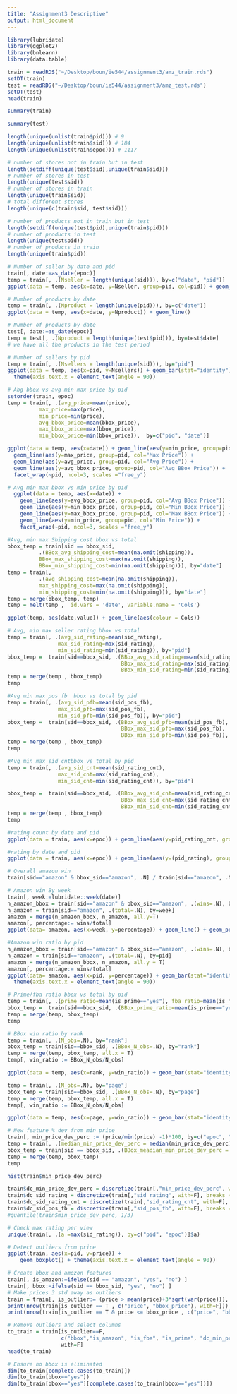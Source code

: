 ```yaml
---
title: "Assignment3 Descriptive"
output: html_document
---
```


```r
library(lubridate)
library(ggplot2)
library(bnlearn)
library(data.table)
```


```r
train = readRDS("~/Desktop/boun/ie544/assignment3/amz_train.rds")
setDT(train)
test = readRDS("~/Desktop/boun/ie544/assignment3/amz_test.rds")
setDT(test)
head(train)
```

```r
summary(train)
```
```r
summary(test)
```

```r
length(unique(unlist(train$pid))) # 9
length(unique(unlist(train$sid))) # 184
length(unique(unlist(train$epoc))) # 1117
```

```r
# number of stores not in train but in test
length(setdiff(unique(test$sid),unique(train$sid)))
# number of stores in test
length(unique(test$sid))
# number of stores in train
length(unique(train$sid))
# total different stores
length(unique(c(train$sid, test$sid)))
```
```r
# number of products not in train but in test
length(setdiff(unique(test$pid),unique(train$pid)))
# number of products in test
length(unique(test$pid))
# number of products in train
length(unique(train$pid))
```
```r
# Number of seller by date and pid
train[, date:=as_date(epoc)]
temp = train[, .(Nseller = length(unique(sid))), by=c("date", "pid")]
ggplot(data = temp, aes(x=date, y=Nseller, group=pid, col=pid)) + geom_line()
```


```r
# Number of products by date
temp = train[, .(Nproduct = length(unique(pid))), by=c("date")]
ggplot(data = temp, aes(x=date, y=Nproduct)) + geom_line()
```

```r
# Number of products by date
test[, date:=as_date(epoc)]
temp = test[, .(Nproduct = length(unique(test$pid))), by=test$date]
# we have all the products in the test period
```

```r
# Number of sellers by pid
temp = train[, .(Nsellers = length(unique(sid))), by="pid"]
ggplot(data = temp, aes(x=pid, y=Nsellers)) + geom_bar(stat="identity") + 
  theme(axis.text.x = element_text(angle = 90))  
```



```r
# Abg bbox vs avg min max price by pid
setorder(train, epoc)
temp = train[, .(avg_price=mean(price), 
          max_price=max(price), 
          min_price=min(price), 
          avg_bbox_price=mean(bbox_price), 
          max_bbox_price=max(bbox_price), 
          min_bbox_price=min(bbox_price)),  by=c("pid", "date")]

ggplot(data = temp, aes(x=date)) + geom_line(aes(y=min_price, group=pid, col="Min Price"))  + 
  geom_line(aes(y=max_price, group=pid, col="Max Price")) +
  geom_line(aes(y=avg_price, group=pid, col="Avg Price")) +
  geom_line(aes(y=avg_bbox_price, group=pid, col="Avg BBox Price")) +
  facet_wrap(~pid, ncol=3, scales ="free_y")

```

```r
# Avg min max bbox vs min price by pid 
  ggplot(data = temp, aes(x=date)) + 
    geom_line(aes(y=avg_bbox_price, group=pid, col="Avg BBox Price")) +
    geom_line(aes(y=min_bbox_price, group=pid, col="Min BBox Price")) +
    geom_line(aes(y=max_bbox_price, group=pid, col="Max BBox Price")) +
    geom_line(aes(y=min_price, group=pid, col="Min Price")) +
    facet_wrap(~pid, ncol=3, scales ="free_y")
```

```r
#Avg, min max Shipping cost bbox vs total
bbox_temp = train[sid == bbox_sid, 
          .(BBox_avg_shipping_cost=mean(na.omit(shipping)), 
          BBox_max_shipping_cost=max(na.omit(shipping)), 
          BBox_min_shipping_cost=min(na.omit(shipping))), by="date"]
temp = train[,
          .(avg_shipping_cost=mean(na.omit(shipping)), 
          max_shipping_cost=max(na.omit(shipping)), 
          min_shipping_cost=min(na.omit(shipping))), by="date"]
temp = merge(bbox_temp, temp)
temp = melt(temp ,  id.vars = 'date', variable.name = 'Cols')

ggplot(temp, aes(date,value)) + geom_line(aes(colour = Cols))
```


```r
# Avg, min max seller rating bbox vs total
temp = train[, .(avg_sid_rating=mean(sid_rating), 
                max_sid_rating=max(sid_rating), 
                min_sid_rating=min(sid_rating)), by="pid"]
bbox_temp =  train[sid==bbox_sid, .(BBox_avg_sid_rating=mean(sid_rating), 
                                    BBox_max_sid_rating=max(sid_rating), 
                                    BBox_min_sid_rating=min(sid_rating)),  by="pid"]
temp = merge(temp , bbox_temp)
temp
```

```r
#Avg min max pos fb  bbox vs total by pid
temp = train[, .(avg_sid_pfb=mean(sid_pos_fb),
                max_sid_pfb=max(sid_pos_fb), 
                min_sid_pfb=min(sid_pos_fb)), by="pid"]
bbox_temp =  train[sid==bbox_sid, .(BBox_avg_sid_pfb=mean(sid_pos_fb),
                                    BBox_max_sid_pfb=max(sid_pos_fb), 
                                    BBox_min_sid_pfb=min(sid_pos_fb)),  by="pid"]
temp = merge(temp , bbox_temp)
temp
```

```r
#Avg min max sid_cntbbox vs total by pid
temp = train[, .(avg_sid_cnt=mean(sid_rating_cnt), 
                max_sid_cnt=max(sid_rating_cnt), 
                min_sid_cnt=min(sid_rating_cnt)), by="pid"]

bbox_temp =  train[sid==bbox_sid, .(BBox_avg_sid_cnt=mean(sid_rating_cnt), 
                                    BBox_max_sid_cnt=max(sid_rating_cnt), 
                                    BBox_min_sid_cnt=min(sid_rating_cnt)), by="pid"]
temp = merge(temp , bbox_temp)
temp
```

```r
#rating count by date and pid
ggplot(data = train, aes(x=epoc)) + geom_line(aes(y=pid_rating_cnt, group=pid, colour=pid)) + facet_wrap(~pid, ncol=3)
```

```r
#rating by date and pid
ggplot(data = train, aes(x=epoc)) + geom_line(aes(y=(pid_rating), group=pid, colour=pid)) + facet_wrap(~pid, ncol=3)
```

```r
# Overall amazon win
train[sid=="amazon" & bbox_sid=="amazon", .N] / train[sid=="amazon", .N]
```


```r
# Amazon win By week
train[, week:=lubridate::week(date)]
n_amazon_bbox = train[sid=="amazon" & bbox_sid=="amazon", .(wins=.N), by=week] 
n_amazon = train[sid=="amazon", .(total=.N), by=week] 
amazon = merge(n_amazon_bbox, n_amazon, all.y=T)
amazon[, percentage:= wins/total]
ggplot(data= amazon, aes(x=week, y=percentage)) + geom_line() + geom_point()
```


```r
#Amazon win ratio by pid
n_amazon_bbox = train[sid=="amazon" & bbox_sid=="amazon", .(wins=.N), by=pid] 
n_amazon = train[sid=="amazon", .(total=.N), by=pid] 
amazon = merge(n_amazon_bbox, n_amazon, all.y = T)
amazon[, percentage:= wins/total]
ggplot(data= amazon, aes(x=pid, y=percentage)) + geom_bar(stat="identity") + 
  theme(axis.text.x = element_text(angle = 90))  

```
```r
# Prime/fba ratio bbox vs total by pid
temp = train[, .(prime_ratio=mean(is_prime=="yes"), fba_ratio=mean(is_fba=="yes")), by="pid"]
bbox_temp =  train[sid==bbox_sid, .(BBox_prime_ratio=mean(is_prime=="yes"), BBox_fba_ratio=mean(is_fba=="yes")), by="pid"]
temp = merge(temp, bbox_temp)
temp
```


```r
# BBox win ratio by rank
temp = train[, .(N_obs=.N), by="rank"]
bbox_temp = train[sid==bbox_sid, .(BBox_N_obs=.N), by="rank"]
temp = merge(temp, bbox_temp, all.x = T)
temp[, win_ratio := BBox_N_obs/N_obs]

ggplot(data = temp, aes(x=rank, y=win_ratio)) + geom_bar(stat="identity") 
```

```r
temp = train[, .(N_obs=.N), by="page"]
bbox_temp = train[sid==bbox_sid, .(BBox_N_obs=.N), by="page"]
temp = merge(temp, bbox_temp, all.x = T)
temp[, win_ratio := BBox_N_obs/N_obs]

ggplot(data = temp, aes(x=page, y=win_ratio)) + geom_bar(stat="identity") 
```



```r
# New feature % dev from min price
train[, min_price_dev_perc := (price/min(price) -1)*100, by=c("epoc", "pid")]
temp = train[, .(median_min_price_dev_perc = median(min_price_dev_perc)), by="pid"]
bbox_temp = train[sid == bbox_sid, .(BBox_meadian_min_price_dev_perc = median(min_price_dev_perc)), by="pid"]
temp = merge(temp, bbox_temp)
temp
```

```r
hist(train$min_price_dev_perc)
```

```r
train$dc_min_price_dev_perc = discretize(train[,"min_price_dev_perc", with=F])$min_price_dev_perc
train$dc_sid_rating = discretize(train[,"sid_rating", with=F], breaks = 3)$sid_rating
train$dc_sid_rating_cnt = discretize(train[,"sid_rating_cnt", with=F], breaks = 3)$sid_rating_cnt
train$dc_sid_pos_fb = discretize(train[,"sid_pos_fb", with=F], breaks = 3)$sid_pos_fb
#quantile(train$min_price_dev_perc, 1/3)
```



```r
# Check max rating per view
unique(train[, .(a =max(sid_rating)), by=c("pid", "epoc")]$a)
```



```r
# Detect outliers from price
ggplot(train, aes(x=pid, y=price)) + 
    geom_boxplot() + theme(axis.text.x = element_text(angle = 90))  
```

```r
# Create bbox and amozon features
train[, is_amazon:=ifelse(sid == "amazon", "yes", "no") ]
train[, bbox:=ifelse(sid == bbox_sid, "yes", "no") ]
# Make prices 3 std away as outliers 
train = train[, is_outlier:= (price > mean(price)+3*sqrt(var(price))), by=c("pid", "epoc")]
print(nrow(train[is_outlier == T , c("price", "bbox_price"), with=F]))
print(nrow(train[is_outlier == T & price <= bbox_price , c("price", "bbox_price"), with=F]))
```



```r
# Remove outliers and select columns
to_train = train[is_outlier==F,
                 c("bbox","is_amazon", "is_fba", "is_prime", "dc_min_price_dev_perc", "sid_pos_fb", "sid_rating_cnt", "sid_rating", "page", "rank"),
                 with=F]
head(to_train)
```
```r
# Ensure no bbox is eliminated
dim(to_train[complete.cases(to_train)])
dim(to_train[bbox=="yes"])
dim(to_train[bbox=="yes"][complete.cases(to_train[bbox=="yes"])])
```
